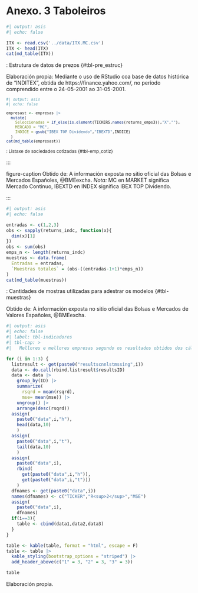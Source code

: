 # Anexo. 3 Taboleiros {.unnumbered}

```r
#| output: asis
#| echo: false

ITX <- read.csv('../data/ITX.MC.csv')
ITX <- head(ITX)
cat(md_table(ITX))
```

: Estrutura de datos de prezos {#tbl-pre_estruc}

::: figure-caption
Elaboración propia: Mediante o uso de RStudio coa base de datos histórica de "INDITEX", obtida de https://finance.yahoo.com/, no período comprendido entre o 24-05-2001 ao 31-05-2001.
:::

::: {style="font-size:12px"}
```r
#| output: asis
#| echo: false

empresast <- empresas |>
  mutate(
    Seleccionadas = if_else(is.element(TICKERS,names(returns_emps3)),"X",""),
    MERCADO = "MC",
    INDICE = gsub("IBEX TOP Dividendo","IBEXTD",INDICE)
  )
cat(md_table(empresast))
```

: Listaxe de sociedades cotizadas {#tbl-emp_cotiz}
:::

::: 

figure-caption Obtido de: A información exposta no sitio oficial das Bolsas e Mercados Españoles, @BMEexcha. *Nota:* MC en MARKET significa Mercado Continuo, IBEXTD en INDEX significa IBEX TOP Dividendo. 

:::

```r
#| output: asis
#| echo: false

entradas <- c(1,2,3)
obs <- sapply(returns_indc, function(x){
  dim(x)[1]
})
obs <- sum(obs)
emps_n <- length(returns_indc)
muestras <- data.frame(
  Entradas = entradas,
  `Muestras totales` = (obs-((entradas-1+1)*emps_n))
)
cat(md_table(muestras))
```

: Cantidades de mostras utilizadas para adestrar os modelos {#tbl-muestras}

::: figure-caption
Obtido de: A información exposta no sitio oficial das Bolsas e Mercados de Valores Españoles, @BMEexcha.
:::

```r
#| output: asis
#| echo: false
#| label: tbl-indicadores
#| tbl-cap: >
#|   Mellores e mellores empresas segundo os resultados obtidos dos cálculos dos indicadores

for (i in 1:3) {
  listresult <- get(paste0("resultscnnlstmssing",i))
  data <- do.call(rbind,listresult$resultsID)
  data <- data |>
    group_by(ID) |>
    summarize(
      rsqrd = mean(rsqrd),
      mse= mean(mse)) |>
    ungroup() |>
    arrange(desc(rsqrd))
  assign(
    paste0("data",i,"h"),
    head(data,10)
    )
  assign(
    paste0("data",i,"t"),
    tail(data,10)
    )
  assign(
    paste0("data",i),
    rbind(
      get(paste0("data",i,"h")),
      get(paste0("data",i,"t")))
    )
  dfnames <- get(paste0("data",i))
  names(dfnames) <- c("TICKER","R<sup>2</sup>","MSE")
  assign(
    paste0("data",i),
    dfnames)
  if(i==3){
    table <- cbind(data1,data2,data3)
  }
}

table <- kable(table, format = "html", escape = F)
table <- table |>
  kable_styling(bootstrap_options = "striped") |>
  add_header_above(c("1" = 3, "2" = 3, "3" = 3))

table
```

::: figure-caption
Elaboración propia.
:::
